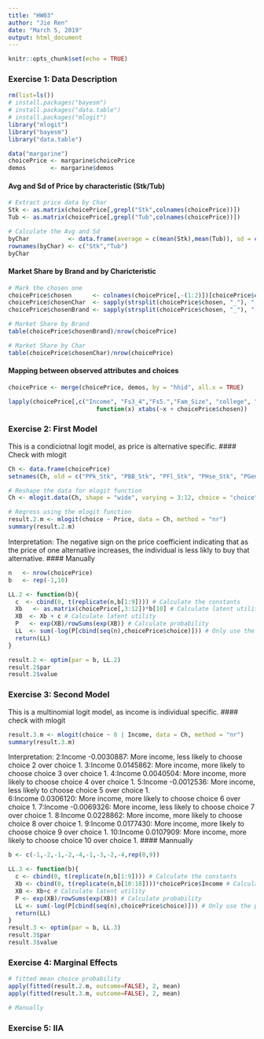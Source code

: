 ```yaml
---
title: "HW03"
author: "Jie Ren"
date: "March 5, 2019"
output: html_document
---
```


```r
knitr::opts_chunk$set(echo = TRUE)
```
### Exercise 1: Data Description
```r
rm(list=ls())
# install.packages("bayesm")
# install.packages("data.table")
# install.packages("mlogit")
library("mlogit")
library("bayesm")
library("data.table")

data("margarine")
choicePrice <- margarine$choicePrice
demos       <- margarine$demos
```
#### Avg and Sd of Price by characteristic (Stk/Tub)
```r
# Extract price data by Char
Stk <- as.matrix(choicePrice[,grepl("Stk",colnames(choicePrice))])
Tub <- as.matrix(choicePrice[,grepl("Tub",colnames(choicePrice))])

# Calculate the Avg and Sd 
byChar           <- data.frame(average = c(mean(Stk),mean(Tub)), sd = c(sd(Stk),sd(Tub)))
rownames(byChar) <- c("Stk","Tub")
byChar
```
#### Market Share by Brand and by Charicteristic
```r
# Mark the chosen one
choicePrice$chosen      <- colnames(choicePrice[,-(1:2)])[choicePrice$choice]
choicePrice$chosenChar  <- sapply(strsplit(choicePrice$chosen, "_"), "[[", 2) 
choicePrice$chosenBrand <- sapply(strsplit(choicePrice$chosen, "_"), "[[", 1) 

# Market Share by Brand 
table(choicePrice$chosenBrand)/nrow(choicePrice)

# Market Share by Char
table(choicePrice$chosenChar)/nrow(choicePrice)
```
#### Mapping between observed attributes and choices
```r
choicePrice <- merge(choicePrice, demos, by = "hhid", all.x = TRUE)

lapply(choicePrice[,c("Income", "Fs3_4","Fs5.","Fam_Size", "college", "whtcollar", "retired")],
                         function(x) xtabs(~x + choicePrice$chosen))

```
### Exercise 2: First Model
This is a condiciotnal logit model, as price is alternative specific.
#### Check with mlogit
```r
Ch <- data.frame(choicePrice)
setnames(Ch, old = c("PPk_Stk", "PBB_Stk", "PFl_Stk", "PHse_Stk", "PGen_Stk", "PImp_Stk", "PSS_Tub", "PPk_Tub", "PFl_Tub", "PHse_Tub"), new = c("Price1","Price2","Price3","Price4","Price5","Price6","Price7","Price8","Price9","Price10"))

# Reshape the data for mlogit function
Ch <- mlogit.data(Ch, shape = "wide", varying = 3:12, choice = "choice", sep = "", alt.levels = 1:10)

# Regress using the mlogit function
result.2.m <- mlogit(choice ~ Price, data = Ch, method = "nr")
summary(result.2.m)
```
Interpretation: The negative sign on the price coefficient indicating that as the price of one alternative increases, the individual is less likly to buy that alternative.
#### Manually
```r
n   <- nrow(choicePrice)
b   <- rep(-1,10)

LL.2 <- function(b){
  c  <- cbind(0, t(replicate(n,b[1:9]))) # Calculate the constants
  Xb   <- as.matrix(choicePrice[,3:12])*b[10] # Calculate latent utility for alternative specific char
  XB  <- Xb + c # Calculate latent utility
  P   <- exp(XB)/rowSums(exp(XB)) # Calculate probability
  LL  <- sum(-log(P[cbind(seq(n),choicePrice$choice)])) # Only use the prob for choice that is selected
  return(LL)
}

result.2 <- optim(par = b, LL.2)
result.2$par
result.2$value
```
### Exercise 3: Second Model
This is a multinomial logit model, as income is individual specific.
#### check with mlogit
```r
result.3.m <- mlogit(choice ~ 0 | Income, data = Ch, method = "nr")
summary(result.3.m)
```
Interpretation: 
2:Income   -0.0030887: More income, less likely to choose choice 2 over choice 1. 
3:Income    0.0145862: More income, more likely to choose choice 3 over choice 1.
4:Income    0.0040504: More income, more likely to choose choice 4 over choice 1.
5:Income   -0.0012536: More income, less likely to choose choice 5 over choice 1.  
6:Income    0.0306120: More income, more likely to choose choice 6 over choice 1.
7:Income   -0.0069326: More income, less likely to choose choice 7 over choice 1. 
8:Income    0.0228862: More income, more likely to choose choice 8 over choice 1.
9:Income    0.0177430: More income, more likely to choose choice 9 over choice 1.
10:Income   0.0107909: More income, more likely to choose choice 10 over choice 1.
#### Mannually
```r
b <- c(-1,-2,-1,-2,-4,-1,-3,-2,-4,rep(0,9))

LL.3 <- function(b){
  c <- cbind(0, t(replicate(n,b[1:9]))) # Calculate the constants
  Xb <- cbind(0, t(replicate(n,b[10:18])))*choicePrice$Income # Calculate latent utility for individual specific char
  XB <- Xb+c # Calculate latent utility
  P <- exp(XB)/rowSums(exp(XB)) # Calculate probability
  LL <- sum(-log(P[cbind(seq(n),choicePrice$choice)])) # Only use the prob for choice that is selected
  return(LL)
}
result.3 <- optim(par = b, LL.3)
result.3$par
result.3$value
```
### Exercise 4: Marginal Effects
```r
# fitted mean choice probability
apply(fitted(result.2.m, outcome=FALSE), 2, mean)
apply(fitted(result.3.m, outcome=FALSE), 2, mean)

# Manually

```

### Exercise 5: IIA
```r

```




